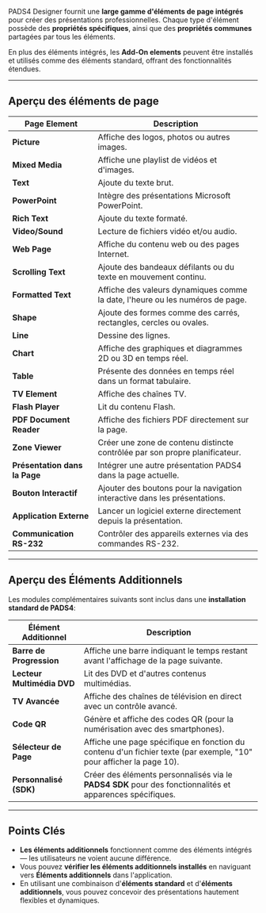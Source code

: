 PADS4 Designer fournit une **large gamme d'éléments de page intégrés** pour créer des présentations professionnelles. Chaque type d'élément possède des **propriétés spécifiques**, ainsi que des **propriétés communes** partagées par tous les éléments.

En plus des éléments intégrés, les **Add-On elements** peuvent être installés et utilisés comme des éléments standard, offrant des fonctionnalités étendues.

***

## **Aperçu des éléments de page**

| **Page Element**              | **Description**                                                               |
| ----------------------------- | ----------------------------------------------------------------------------- |
| **Picture**                   | Affiche des logos, photos ou autres images.                                   |
| **Mixed Media**               | Affiche une playlist de vidéos et d'images.                                   |
| **Text**                      | Ajoute du texte brut.                                                         |
| **PowerPoint**                | Intègre des présentations Microsoft PowerPoint.                               |
| **Rich Text**                 | Ajoute du texte formaté.                                                      |
| **Video/Sound**               | Lecture de fichiers vidéo et/ou audio.                                        |
| **Web Page**                  | Affiche du contenu web ou des pages Internet.                                 |
| **Scrolling Text**            | Ajoute des bandeaux défilants ou du texte en mouvement continu.               |
| **Formatted Text**            | Affiche des valeurs dynamiques comme la date, l'heure ou les numéros de page. |
| **Shape**                     | Ajoute des formes comme des carrés, rectangles, cercles ou ovales.            |
| **Line**                      | Dessine des lignes.                                                           |
| **Chart**                     | Affiche des graphiques et diagrammes 2D ou 3D en temps réel.                  |
| **Table**                     | Présente des données en temps réel dans un format tabulaire.                  |
| **TV Element**                | Affiche des chaînes TV.                                                       |
| **Flash Player**              | Lit du contenu Flash.                                                         |
| **PDF Document Reader**       | Affiche des fichiers PDF directement sur la page.                             |
| **Zone Viewer**               | Créer une zone de contenu distincte contrôlée par son propre planificateur.   |
| **Présentation dans la Page** | Intégrer une autre présentation PADS4 dans la page actuelle.                  |
| **Bouton Interactif**         | Ajouter des boutons pour la navigation interactive dans les présentations.    |
| **Application Externe**       | Lancer un logiciel externe directement depuis la présentation.                |
| **Communication RS-232**      | Contrôler des appareils externes via des commandes RS-232.                    |

***

## **Aperçu des Éléments Additionnels**

Les modules complémentaires suivants sont inclus dans une **installation standard de PADS4**:

| **Élément Additionnel**    | **Description**                                                                                                     |
| -------------------------- | ------------------------------------------------------------------------------------------------------------------- |
| **Barre de Progression**   | Affiche une barre indiquant le temps restant avant l'affichage de la page suivante.                                 |
| **Lecteur Multimédia DVD** | Lit des DVD et d'autres contenus multimédias.                                                                       |
| **TV Avancée**             | Affiche des chaînes de télévision en direct avec un contrôle avancé.                                                |
| **Code QR**                | Génère et affiche des codes QR (pour la numérisation avec des smartphones).                                         |
| **Sélecteur de Page**      | Affiche une page spécifique en fonction du contenu d'un fichier texte (par exemple, "10" pour afficher la page 10). |
| **Personnalisé (SDK)**     | Créer des éléments personnalisés via le **PADS4 SDK** pour des fonctionnalités et apparences spécifiques.           |

***

## **Points Clés**

* **Les éléments additionnels** fonctionnent comme des éléments intégrés — les utilisateurs ne voient aucune différence.
* Vous pouvez **vérifier les éléments additionnels installés** en naviguant vers **Éléments additionnels** dans l'application.
* En utilisant une combinaison d'**éléments standard** et d'**éléments additionnels**, vous pouvez concevoir des présentations hautement flexibles et dynamiques.
